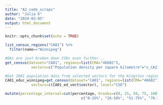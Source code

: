 ```yaml
---
title: "A2_code_scraps"
author: "Julia K"
date: "2024-03-05"
output: html_document
---
```


```r
knitr::opts_chunk$set(echo = TRUE)
```










```r
list_census_regions("CA01") %>%
  filter(name=="Winnipeg")
```

```r
#DAs are just broken down CSDs even further... 
get_census(dataset="CA01", regions=list(CMA="46602"), 
            vectors=c("Population density per square kilometre"="v_CA21_6"),level="CSD")
```

```r
#Get 2001 population data from selected vectors for the Kingston region
CA01_educ_winnipeg=get_census(dataset="CA01", regions=list(CMA="46602"), 
            vectors=c(CA01_ed_vect$vector), level="CSD")
```


```r
mutate(percentage_interval=cut(percentage, breaks=c(0, 25, 50, 75, 100), labels= 
                                   c("0-25%", "26-50%", "51-75%", "76-100%"))) %>%   
```

